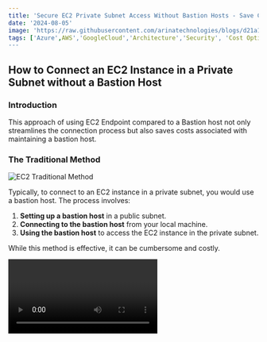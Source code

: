 ```yaml
---
title: 'Secure EC2 Private Subnet Access Without Bastion Hosts - Save Costs'
date: '2024-08-05'
image: 'https://raw.githubusercontent.com/arinatechnologies/blogs/d21a1a2433b9e80bf1af2abd516aab06ef3f0995/images/ec2sabtion.webp'
tags: ['Azure',AWS','GoogleCloud','Architecture','Security', 'Cost Optimization']
---
```

## How to Connect an EC2 Instance in a Private Subnet without a Bastion Host

### Introduction

This approach of using EC2 Endpoint compared to a Bastion host not only streamlines the connection process but also saves costs associated with maintaining a bastion host.

### The Traditional Method

![EC2 Traditional Method](https://raw.githubusercontent.com/arinatechnologies/blogs/main/images/EC2%20Endpointold%20method.pptx.webp)


Typically, to connect to an EC2 instance in a private subnet, you would use a bastion host. The process involves:
1. **Setting up a bastion host** in a public subnet.
2. **Connecting to the bastion host** from your local machine.
3. **Using the bastion host** to access the EC2 instance in the private subnet.

While this method is effective, it can be cumbersome and costly.

<Video id="pr1O8ZVzKgY" title="Understanding AWS Account Migration: A Step-by-Step Guide"/>

### The New Approach: EC2 Instance Connect Endpoint

AWS recently introduced a new service called **EC2 Instance Connect Endpoint**. This service allows you to connect directly to your EC2 instance in a private subnet without the need for a bastion host. Here’s how to set it up:

![EC2 New approach Method](https://raw.githubusercontent.com/arinatechnologies/blogs/main/images/EC2%20Endpointnewmethod.pptx.webp)

### Step-by-Step Guide

#### 1. **Set Up Your VPC and Subnets**
![EC2 setup vpc](https://raw.githubusercontent.com/arinatechnologies/blogs/main/images/EC2vpc.webp)
First, create a Virtual Private Cloud (VPC) with both public and private subnets:
- **Public Subnet**: This is where you will create the EC2 Instance Connect Endpoint.
- **Private Subnet**: This is where your EC2 instance will reside.
1. **Delete Default VPC:** Start by deleting the default VPC in your AWS region to avoid conflicts.
2. **Create a New VPC:**
   - Navigate to the VPC console.
   - Choose “VPC and more” and give it a suitable name (e.g., "YouTubeDemoVPC").
   - Create one public subnet and one private subnet.
   - No need for an S3 gateway in this setup.

#### Step 2: Launching the EC2 Instance

1. **Launch an EC2 Instance in the Private Subnet:**
   - Go to the EC2 console and launch a new instance.
   - Choose the private subnet for your instance.
   - Select an instance type (e.g., t3.nano).
   - Create a key pair or use an existing one for SSH access.

2. **Set Up Security Groups:**
   - Create a new security group allowing all traffic within the VPC.
   - Ensure the security group is attached to your EC2 instance.

#### Step 3: Creating the EC2 Instance Endpoint

1. **Create an Endpoint:**
   - Navigate to the VPC console and select “Endpoints.”
   - Create a new endpoint and attach it to the VPC.
   - Assign a security group to the endpoint that allows all traffic.

2. **Configure Security Groups:**
   - Ensure the public security group for the endpoint allows inbound traffic from your local IP.

#### Step 4: Connecting via AWS CLI

1. **Install and Configure AWS CLI:**
   - Ensure AWS CLI is installed on your local machine.
   - Configure AWS CLI with your access keys.

2. **Connect to the EC2 Instance:**
   - Use the `ssh` command with the correct private key and endpoint details to connect to the EC2 instance.

#### Step 5: Connecting via WinSCP

1. **Download and Install WinSCP:**
   - Install WinSCP for a graphical interface to manage files on your EC2 instance.

2. **Set Up WinSCP:**
   - Open WinSCP and configure a new session.
   - Enter the private IP of the EC2 instance.
   - Use the private key for authentication.
   - Set up a proxy command to use the EC2 endpoint.

3. **Connect and Manage Files:**
   - Save the session settings and connect.
   - You should now be able to manage files on your EC2 instance via WinSCP.

### Troubleshooting Common Issues

- **Permission Denied Errors:**
  - Ensure your private key file has the correct permissions (`chmod 400 your-key.pem`).
  - Verify the security group rules allow inbound traffic from your IP.
  
- **Endpoint Initialization Issues:**
  - Check the VPC and subnet configurations.
  - Ensure the endpoint is associated with the correct security group.

### Benefits of Using EC2 Instance Endpoints

- **Cost Savings:** Avoid additional costs associated with running a bastion host.
- **Simplicity:** Simplify the connection process by eliminating the need for an intermediary host.
- **Security:** Maintain secure access to instances in private subnets without exposing a bastion host.

### Conclusion

Using EC2 instance endpoints is a powerful and cost-effective way to manage instances in private subnets. This guide has provided a comprehensive walkthrough of setting up and connecting to an EC2 instance without a bastion host, utilizing both AWS CLI and WinSCP. Implementing this approach can streamline your workflow and reduce costs, making your cloud infrastructure more efficient and manageable.

---

# Other Blogs
[Comprehensive Guide to Centralized Backups in AWS Organizations](https://www.arinatechnologies.com/posts/backups-orgs) <br/>
[AWS services that support Containers: Containers!=Kubernetes.](https://www.arinatechnologies.com/posts/aws-container-decision-tree) <br/>
[A Detailed Overview Of AWS SES and Monitoring](https://www.arinatechnologies.com/posts/AWS%20SES) <br/>
